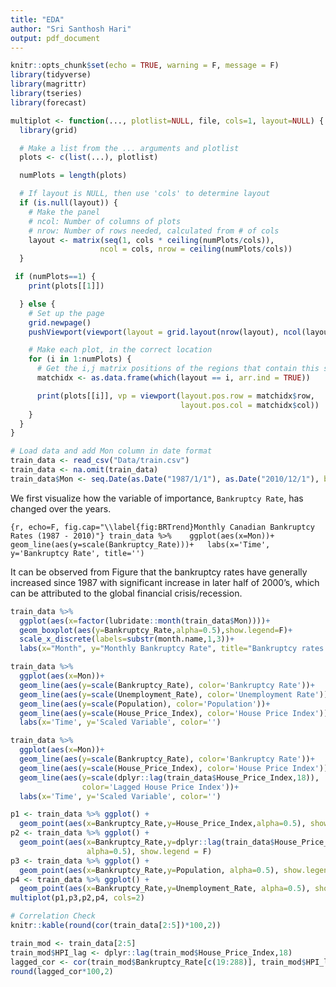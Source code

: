 ```yaml
---
title: "EDA"
author: "Sri Santhosh Hari"
output: pdf_document
---
```


```r
knitr::opts_chunk$set(echo = TRUE, warning = F, message = F)
library(tidyverse)
library(magrittr)
library(tseries)
library(forecast)

multiplot <- function(..., plotlist=NULL, file, cols=1, layout=NULL) {
  library(grid)

  # Make a list from the ... arguments and plotlist
  plots <- c(list(...), plotlist)

  numPlots = length(plots)

  # If layout is NULL, then use 'cols' to determine layout
  if (is.null(layout)) {
    # Make the panel
    # ncol: Number of columns of plots
    # nrow: Number of rows needed, calculated from # of cols
    layout <- matrix(seq(1, cols * ceiling(numPlots/cols)),
                    ncol = cols, nrow = ceiling(numPlots/cols))
  }

 if (numPlots==1) {
    print(plots[[1]])

  } else {
    # Set up the page
    grid.newpage()
    pushViewport(viewport(layout = grid.layout(nrow(layout), ncol(layout))))

    # Make each plot, in the correct location
    for (i in 1:numPlots) {
      # Get the i,j matrix positions of the regions that contain this subplot
      matchidx <- as.data.frame(which(layout == i, arr.ind = TRUE))

      print(plots[[i]], vp = viewport(layout.pos.row = matchidx$row,
                                      layout.pos.col = matchidx$col))
    }
  }
}
```


```r
# Load data and add Mon column in date format
train_data <- read_csv("Data/train.csv")
train_data <- na.omit(train_data)
train_data$Mon <- seq.Date(as.Date("1987/1/1"), as.Date("2010/12/1"), by = "month")
```

We first visualize how the variable of importance, `Bankruptcy Rate`, has changed over the years.

```{r, echo=F, fig.cap="\\label{fig:BRTrend}Monthly Canadian Bankruptcy Rates (1987 - 2010)"}
train_data %>% 
  ggplot(aes(x=Mon))+
  geom_line(aes(y=scale(Bankruptcy_Rate)))+
  labs(x='Time', y='Bankruptcy Rate', title='')
```

It can be observed from Figure \ref{fig:BRTrend} that the bankruptcy rates have generally increased since 1987 with significant increase in later half of 2000's, which can be attributed to the global financial crisis/recession.

```r
train_data %>% 
  ggplot(aes(x=factor(lubridate::month(train_data$Mon))))+
  geom_boxplot(aes(y=Bankruptcy_Rate,alpha=0.5),show.legend=F)+
  scale_x_discrete(labels=substr(month.name,1,3))+
  labs(x="Month", y="Monthly Bankruptcy Rate", title="Bankruptcy rates across months")
```

```r
train_data %>% 
  ggplot(aes(x=Mon))+
  geom_line(aes(y=scale(Bankruptcy_Rate), color='Bankruptcy Rate'))+
  geom_line(aes(y=scale(Unemployment_Rate), color='Unemployment Rate'))+
  geom_line(aes(y=scale(Population), color='Population'))+
  geom_line(aes(y=scale(House_Price_Index), color='House Price Index'))+
  labs(x='Time', y='Scaled Variable', color='')
```


```r
train_data %>% 
  ggplot(aes(x=Mon))+
  geom_line(aes(y=scale(Bankruptcy_Rate), color='Bankruptcy Rate'))+
  geom_line(aes(y=scale(House_Price_Index), color='House Price Index'))+
  geom_line(aes(y=scale(dplyr::lag(train_data$House_Price_Index,18)),
                color='Lagged House Price Index'))+
  labs(x='Time', y='Scaled Variable', color='')
```

```r
p1 <- train_data %>% ggplot() +
  geom_point(aes(x=Bankruptcy_Rate,y=House_Price_Index,alpha=0.5), show.legend = F)
p2 <- train_data %>% ggplot() +
  geom_point(aes(x=Bankruptcy_Rate,y=dplyr::lag(train_data$House_Price_Index,18),
                 alpha=0.5), show.legend = F)
p3 <- train_data %>% ggplot() +
  geom_point(aes(x=Bankruptcy_Rate,y=Population, alpha=0.5), show.legend = F)
p4 <- train_data %>% ggplot() +
  geom_point(aes(x=Bankruptcy_Rate,y=Unemployment_Rate, alpha=0.5), show.legend = F)
multiplot(p1,p3,p2,p4, cols=2)
```

```r
# Correlation Check
knitr::kable(round(cor(train_data[2:5])*100,2))
```

```r
train_mod <- train_data[2:5]
train_mod$HPI_lag <- dplyr::lag(train_mod$House_Price_Index,18)
lagged_cor <- cor(train_mod$Bankruptcy_Rate[c(19:288)], train_mod$HPI_lag[c(19:288)])
round(lagged_cor*100,2)
```
